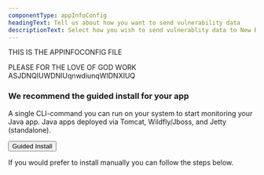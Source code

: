 ```yaml
---
componentType: appInfoConfig
headingText: Tell us about how you want to send vulnerability data
descriptionText: Select how you wish to send vulnerablity data to New Relic.
---
```

THIS IS THE APPINFOCONFIG FILE

PLEASE FOR THE LOVE OF GOD WORK ASJDNQIUWDNIUqnwdiunqWIDNXIUQ

### We recommend the guided install for your app

A single CLI-command you can run on your system to start monitoring your Java app.
Java apps deployed via Tomcat, Wildfly/Jboss, and Jetty (standalone).

<Button variant="primary">Guided Install</Button>

If you would prefer to install manually you can follow the steps below.